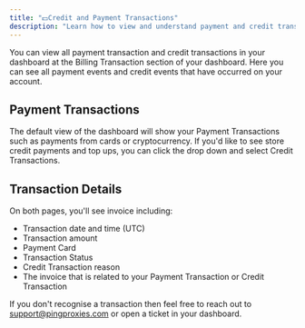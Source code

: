 ```yaml
---
title: "💵Credit and Payment Transactions"
description: "Learn how to view and understand payment and credit transactions in your Ping Proxies dashboard."
---
```


You can view all payment transaction and credit transactions in your dashboard at the Billing Transaction section of your dashboard. Here you can see all payment events and credit events that have occurred on your account.

## Payment Transactions

The default view of the dashboard will show your Payment Transactions such as payments from cards or cryptocurrency. If you'd like to see store credit payments and top ups, you can click the drop down and select Credit Transactions.

## Transaction Details

On both pages, you'll see invoice including:

- Transaction date and time (UTC)
- Transaction amount
- Payment Card
- Transaction Status
- Credit Transaction reason
- The invoice that is related to your Payment Transaction or Credit Transaction

If you don't recognise a transaction then feel free to reach out to support@pingproxies.com or open a ticket in your dashboard.